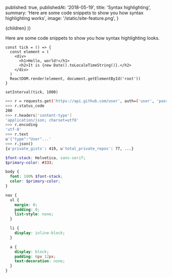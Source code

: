 
  published: true,
  publishedAt: '2018-05-19',
  title: 'Syntax highlighting',
  summary:
    'Here are some code snippets to show you how syntax highlighting works',
  image: '/static/site-feature.png',
}

  <BlogPost path={router.pathname} meta={meta}>
    {children}
  </BlogPost>
))

Here are some code snippets to show you how syntax highlighting looks.

```js{4,5}
const tick = () => {
  const element = (
    <div>
      <h1>Hello, world!</h1>
      <h2>It is {new Date().toLocaleTimeString()}.</h2>
    </div>
  )
  ReactDOM.render(element, document.getElementById('root'))
}

setInterval(tick, 1000)
```

```bash
>>> r = requests.get('https://api.github.com/user', auth=('user', 'pass'))
>>> r.status_code
200
>>> r.headers['content-type']
'application/json; charset=utf8'
>>> r.encoding
'utf-8'
>>> r.text
u'{"type":"User"...'
>>> r.json()
{u'private_gists': 419, u'total_private_repos': 77, ...}
```

```scss
$font-stack: Helvetica, sans-serif;
$primary-color: #333;

body {
  font: 100% $font-stack;
  color: $primary-color;
}

nav {
  ul {
    margin: 0;
    padding: 0;
    list-style: none;
  }

  li {
    display: inline-block;
  }

  a {
    display: block;
    padding: 6px 12px;
    text-decoration: none;
  }
}
```
